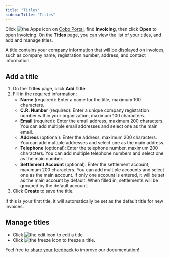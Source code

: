```yaml
---
title: "Titles"
sidebarTitle: "Titles"
---
```

Click <img src="/en/images/common/icon_apps.svg" className="icon" alt="the Apps icon"/> on [Cobo Portal](https://portal.cobo.com/login), find **Invoicing**, then click **Open** to open Invoicing. On the **Titles** page, you can view the list of your titles, and add and manage titles.

A title contains your company information that will be displayed on invoices, such as company name, registration number, address, and contact information.

## Add a title

1. On the **Titles** page, click **Add Title**.
2. Fill in the required information:
   - **Name** (required): Enter a name for the title, maximum 100 characters.
   - **C.R. Number** (required): Enter a unique company registration number within your organization, maximum 100 characters.
   - **Email** (required): Enter the email address, maximum 200 characters. You can add multiple email addresses and select one as the main email.
   - **Address** (optional): Enter the address, maximum 200 characters. You can add multiple addresses and select one as the main address.
   - **Telephone** (optional): Enter the telephone number, maximum 200 characters. You can add multiple telephone numbers and select one as the main number.
   - **Settlement Account** (optional): Enter the settlement account, maximum 200 characters. You can add multiple accounts and select one as the main account. If only one account is entered, it will be set as the main account by default. When filled in, settlements will be grouped by the default account.
3. Click **Create** to save the title.

<Info>If this is your first title, it will automatically be set as the default title for new invoices.</Info>

## Manage titles

- Click <img src="/en/images/common/icon_edit.svg" className="icon" alt="the edit icon"></img> to edit a title.
- Click <img src="/en/images/common/icon_freeze.svg" className="icon" alt="the freeze icon"></img> to freeze a title.

<Tip>Feel free to [share your feedback](https://forms.zohopublic.com/cobo/form/DocumentFeedbackForm/formperma/QvLOhxJv1_JMsJ-1dleZ8Itb_7rzN-LtgvsDdxosoVI?referrername=manuals) to improve our documentation!</Tip>
